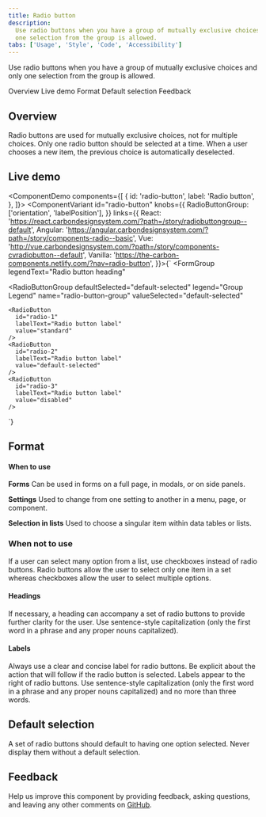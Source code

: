 ```yaml
---
title: Radio button
description:
  Use radio buttons when you have a group of mutually exclusive choices and only
  one selection from the group is allowed.
tabs: ['Usage', 'Style', 'Code', 'Accessibility']
---
```


<PageDescription>

Use radio buttons when you have a group of mutually exclusive choices and only
one selection from the group is allowed.

</PageDescription>

<AnchorLinks>

<AnchorLink>Overview</AnchorLink>
<AnchorLink>Live demo</AnchorLink>
<AnchorLink>Format</AnchorLink>
<AnchorLink>Default selection</AnchorLink>
<AnchorLink>Feedback</AnchorLink>

</AnchorLinks>

## Overview

Radio buttons are used for mutually exclusive choices, not for multiple choices.
Only one radio button should be selected at a time. When a user chooses a new
item, the previous choice is automatically deselected.

## Live demo

<ComponentDemo
  components={[
    {
      id: 'radio-button',
      label: 'Radio button',
    },
  ]}>
  <ComponentVariant
    id="radio-button"
    knobs={{
      RadioButtonGroup: ['orientation', 'labelPosition'],
    }}
    links={{
      React:
        'https://react.carbondesignsystem.com/?path=/story/radiobuttongroup--default',
      Angular:
        'https://angular.carbondesignsystem.com/?path=/story/components-radio--basic',
      Vue:
        'http://vue.carbondesignsystem.com/?path=/story/components-cvradiobutton--default',
      Vanilla: 'https://the-carbon-components.netlify.com/?nav=radio-button',
    }}>{`
  <FormGroup
  legendText="Radio button heading"
>
  <RadioButtonGroup
    defaultSelected="default-selected"
    legend="Group Legend"
    name="radio-button-group"
    valueSelected="default-selected"
  >
    <RadioButton
      id="radio-1"
      labelText="Radio button label"
      value="standard"
    />
    <RadioButton
      id="radio-2"
      labelText="Radio button label"
      value="default-selected"
    />
    <RadioButton
      id="radio-3"
      labelText="Radio button label"
      value="disabled"
    />
  </RadioButtonGroup>
</FormGroup>
  `}</ComponentVariant>
</ComponentDemo>

## Format

#### When to use

**Forms** Can be used in forms on a full page, in modals, or on side panels.

**Settings** Used to change from one setting to another in a menu, page, or
component.

**Selection in lists** Used to choose a singular item within data tables or
lists.

### When not to use

If a user can select many option from a list, use checkboxes instead of radio
buttons. Radio buttons allow the user to select only one item in a set whereas
checkboxes allow the user to select multiple options.

#### Headings

If necessary, a heading can accompany a set of radio buttons to provide further
clarity for the user. Use sentence-style capitalization (only the first word in
a phrase and any proper nouns capitalized).

#### Labels

Always use a clear and concise label for radio buttons. Be explicit about the
action that will follow if the radio button is selected. Labels appear to the
right of radio buttons. Use sentence-style capitalization (only the first word
in a phrase and any proper nouns capitalized) and no more than three words.

## Default selection

A set of radio buttons should default to having one option selected. Never
display them without a default selection.

## Feedback

Help us improve this component by providing feedback, asking questions, and
leaving any other comments on
[GitHub](https://github.com/carbon-design-system/carbon-website/issues/new?assignees=&labels=feedback&template=feedback.md).
